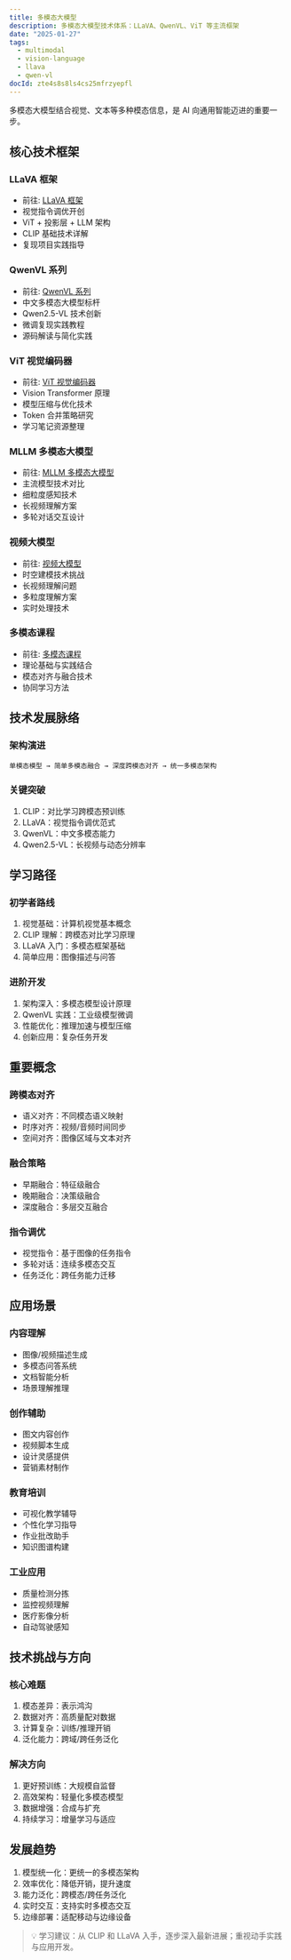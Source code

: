 ```yaml
---
title: 多模态大模型
description: 多模态大模型技术体系：LLaVA、QwenVL、ViT 等主流框架
date: "2025-01-27"
tags:
  - multimodal
  - vision-language
  - llava
  - qwen-vl
docId: zte4s8s8ls4cs25mfrzyepfl
---
```


多模态大模型结合视觉、文本等多种模态信息，是 AI 向通用智能迈进的重要一步。

## 核心技术框架

### LLaVA 框架

- 前往: [LLaVA 框架](./llava/)
- 视觉指令调优开创
- ViT + 投影层 + LLM 架构
- CLIP 基础技术详解
- 复现项目实践指导

### QwenVL 系列

- 前往: [QwenVL 系列](./qwenvl/)
- 中文多模态大模型标杆
- Qwen2.5-VL 技术创新
- 微调复现实践教程
- 源码解读与简化实践

### ViT 视觉编码器

- 前往: [ViT 视觉编码器](./vit/)
- Vision Transformer 原理
- 模型压缩与优化技术
- Token 合并策略研究
- 学习笔记资源整理

### MLLM 多模态大模型

- 前往: [MLLM 多模态大模型](./mllm/)
- 主流模型技术对比
- 细粒度感知技术
- 长视频理解方案
- 多轮对话交互设计

### 视频大模型

- 前往: [视频大模型](./video-mm-todo/)
- 时空建模技术挑战
- 长视频理解问题
- 多粒度理解方案
- 实时处理技术

### 多模态课程

- 前往: [多模态课程](./courses/)
- 理论基础与实践结合
- 模态对齐与融合技术
- 协同学习方法

## 技术发展脉络

### 架构演进

```
单模态模型 → 简单多模态融合 → 深度跨模态对齐 → 统一多模态架构
```

### 关键突破

1. CLIP：对比学习跨模态预训练
2. LLaVA：视觉指令调优范式
3. QwenVL：中文多模态能力
4. Qwen2.5-VL：长视频与动态分辨率

## 学习路径

### 初学者路线

1. 视觉基础：计算机视觉基本概念
2. CLIP 理解：跨模态对比学习原理
3. LLaVA 入门：多模态框架基础
4. 简单应用：图像描述与问答

### 进阶开发

1. 架构深入：多模态模型设计原理
2. QwenVL 实践：工业级模型微调
3. 性能优化：推理加速与模型压缩
4. 创新应用：复杂任务开发

## 重要概念

### 跨模态对齐

- 语义对齐：不同模态语义映射
- 时序对齐：视频/音频时间同步
- 空间对齐：图像区域与文本对齐

### 融合策略

- 早期融合：特征级融合
- 晚期融合：决策级融合
- 深度融合：多层交互融合

### 指令调优

- 视觉指令：基于图像的任务指令
- 多轮对话：连续多模态交互
- 任务泛化：跨任务能力迁移

## 应用场景

### 内容理解

- 图像/视频描述生成
- 多模态问答系统
- 文档智能分析
- 场景理解推理

### 创作辅助

- 图文内容创作
- 视频脚本生成
- 设计灵感提供
- 营销素材制作

### 教育培训

- 可视化教学辅导
- 个性化学习指导
- 作业批改助手
- 知识图谱构建

### 工业应用

- 质量检测分拣
- 监控视频理解
- 医疗影像分析
- 自动驾驶感知

## 技术挑战与方向

### 核心难题

1. 模态差异：表示鸿沟
2. 数据对齐：高质量配对数据
3. 计算复杂：训练/推理开销
4. 泛化能力：跨域/跨任务泛化

### 解决方向

1. 更好预训练：大规模自监督
2. 高效架构：轻量化多模态模型
3. 数据增强：合成与扩充
4. 持续学习：增量学习与适应

## 发展趋势

1. 模型统一化：更统一的多模态架构
2. 效率优化：降低开销，提升速度
3. 能力泛化：跨模态/跨任务泛化
4. 实时交互：支持实时多模态交互
5. 边缘部署：适配移动与边缘设备

> 💡 学习建议：从 CLIP 和 LLaVA 入手，逐步深入最新进展；重视动手实践与应用开发。
